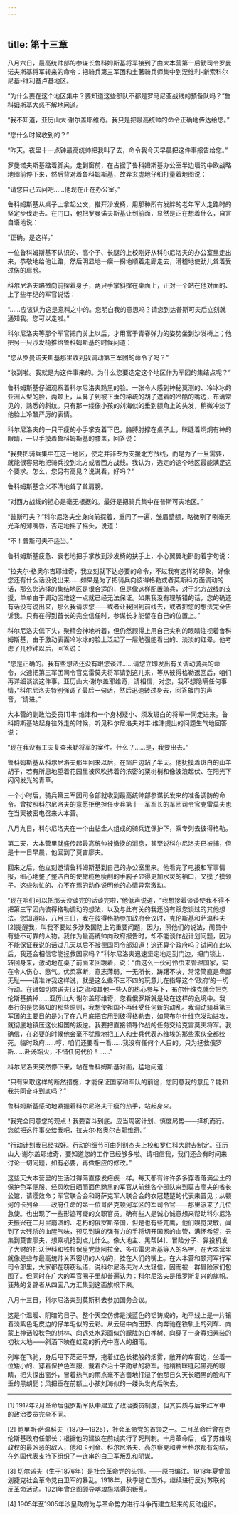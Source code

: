 ```yaml
---
---
---
```

title: 第十三章
---




八月六日，最高统帅部的参谋长鲁科姆斯基将军接到了由大本营第一后勤司令罗曼诺夫斯基将军转来的命令：把骑兵第三军团和土著骑兵师集中到涅维利-新索科尔尼基-维利基卢基地区。

“为什么要在这个地区集中？要知道这些部队不都是罗马尼亚战线的预备队吗？”鲁科姆斯基大惑不解地问道。

“我不知道，亚历山大·谢尔盖耶维奇。我只是把最高统帅的命令正确地传达给您。”

“您什么时候收到的？”

“昨天。夜里十一点钟最高统帅把我叫了去，命令我今天早晨把这件事报告给您。”

罗曼诺夫斯基踮着脚尖，走到窗前，在占据了鲁科姆斯基办公室半边墙的中欧战略地图前停下来，然后背对着鲁科姆斯基，故弄玄虚地仔细打量着地图说：

“请您自己去问吧……他现在正在办公室。”

鲁科姆斯基从桌子上拿起公文，推开沙发椅，用那种所有发胖的老年军人走路时的坚定步伐走去。在门口，他把罗曼诺夫斯基让到前面，显然是正在想着什么，自言自语地说：

“正确。是这样。”

一位鲁科姆斯基不认识的、高个子、长腿的上校刚好从科尔尼洛夫的办公室里走出来，恭敬地给他让路，然后明显地一瘸一拐地顺着走廊走去，滑稽地使劲儿耸着受过伤的肩膀。

科尔尼洛夫略微向前探着身子，两只手掌斜撑在桌面上，正对一个站在他对面的、上了些年纪的军官说话：

“……应该认为这是意料之中的。您明白我的意思吗？请您到达普斯可夫后立刻就通知我。您可以走啦。”

科尔尼洛夫等那个军官把门关上以后，才用富于青春弹力的姿势坐到沙发椅上；他把另一只沙发椅推给鲁科姆斯基的时候问道：

“您从罗曼诺夫斯基那里收到我调动第三军团的命令了吗？”

“收到啦。我就是为这件事来的。为什么您要选定这个地区作为军团的集结点呢？”

鲁科姆斯基仔细观察着科尔尼洛夫黝黑的脸。一张令人感到神秘莫测的、冷冰冰的亚洲人型的脸，两颊上，从鼻子到被下垂的稀疏的胡子遮着的冷酷的嘴边，布满常见的、熟悉的斜纹。只有那一缕像小孩的刘海似的垂到额角上的头发，稍微冲淡了他脸上冷酷严厉的表情。

科尔尼洛夫的一只干瘦的小手掌支着下巴，胳膊肘撑在桌子上，眯缝着炯炯有神的眼睛，一只手摸着鲁科姆斯基的膝盖，回答说：

“我要把骑兵集中在这一地区，使之并非专为支援北方战线，而是为了一旦需要，就能很容易地把骑兵投到北方或者西方战线。我认为，选定的这个地区最能满足这个要求。怎么，您另有高见？说说看，好吗？”

鲁科姆斯基含义不清地耸了耸肩膀。

“对西方战线的担心是毫无根据的。最好是把骑兵集中在普斯可夫地区。”

“普斯可夫？”科尔尼洛夫全身向前探着，重问了一遍，皱眉蹙额，略微咧了咧毫无光泽的薄嘴唇，否定地摇了摇头，说道：

“不！普斯可夫不适当。”

鲁科姆斯基疲惫、衰老地把手掌放到沙发椅的扶手上，小心翼翼地斟酌着字句说：

“拉夫尔·格奥尔吉耶维奇，我立刻就下达必要的命令，不过我有这样的印象，好像您还有什么话没说出来……如果是为了把骑兵向彼得格勒或者莫斯科方面调动的话，那么您选择的集结地区是很合适的，但是像这样配置骑兵，对于北方战线的支援，单单由于调动困难这一点就已经无法保证。如果我没有理解错的话，您的确还有话没有说出来，那么我请求您——或者让我回到前线去，或者把您的想法完全告诉我。只有在得到首长的完全信任时，参谋长才能留在自己的位置上。”

科尔尼洛夫低下头，聚精会神地听着，但仍然顾得上用自己尖利的眼睛注视着鲁科姆斯基，由于激动表面冷冰冰的脸上泛起了一层勉强能看出的、淡淡的红晕。他考虑了几秒钟以后，回答说：

“您是正确的。我有些想法还没有跟您谈过……请您立即发出有关调动骑兵的命令，火速把第三军团司令官克雷莫夫将军请到这儿来，等从彼得格勒返回后，咱们再详细谈谈这件事，亚历山大·谢尔盖耶维奇，请相信，对您，我不想隐瞒任何事情，”科尔尼洛夫特别强调了最后一句话，然后迅速转过身去，回答敲门的声音，“请进。”

大本营的副政治委员[1]丰·维津和一个身材矮小、须发斑白的将军一同走进来。鲁科姆斯基站起身往外走的时候，听见科尔尼洛夫对丰·维津提出的问题生气地回答说：

“现在我没有工夫复查米勒将军的案件。什么？……是，我要出去。”

鲁科姆斯基从科尔尼洛夫那里回来以后，在窗户边站了半天。他抚摸着斑白的山羊胡子，若有所思地望着花园里被风吹拂着的浓密的栗树梢和像波浪起伏、在阳光下闪闪发光的青草。

一个小时后，骑兵第三军团司令部就收到最高统帅部参谋长发来的准备调防的命令。曾按照科尔尼洛夫的意愿拒绝担任步兵第十一军军长的军团司令官克雷莫夫也在当天被密电召来大本营。

八月九日，科尔尼洛夫在一个由帖金人组成的骑兵连保护下，乘专列去彼得格勒。

第二天，大本营里就盛传起最高统帅被撤换的消息，甚至说科尔尼洛夫已被捕，但是十一日早晨，他回到了莫吉廖夫。

回来之后，他立刻邀请鲁科姆斯基到自己的办公室里来。他看完了电报和军事情报，细心地整了整洁白的使橄榄色瘦削的手腕子显得更加水灵的袖口，又摸了摸领子。这些匆忙的、心不在焉的动作说明他的心情异常激动。

“现在咱们可以把那天没谈完的话谈完啦，”他低声说道，“我想接着谈谈使我不得不把第三军团向彼得格勒调动的想法，以及与此有关的我还没有跟您谈过的其他想法。您知道吗，八月三日，我在彼得格勒参加政府会议时，克伦斯基和萨温科夫[2]提醒我，叫我不要过多涉及国防上的重要问题，因为，照他们的说法，阁员中有些不可靠的人物。我作为最高统帅向政府报告时，却不能谈作战计划问题，因为不能保证我说的话过几天以后不被德国司令部知道！这还算个政府吗？试问在此以后，我还会相信它能拯救国家吗？”科尔尼洛夫迅速坚定地走到门边，把门锁上，转回身来，激动地在桌子前面来回踱着，说：“由这么一伙可怜虫来管理国家，实在令人伤心、憋气。优柔寡断，意志薄弱，一无所长，踌躇不决，常常简直是卑鄙无耻——请准许我这样说，就是这么些不三不四的玩意儿在指导这个‘政府’的一切行动。在诸如切尔诺夫[3]之流和其他一些人的热心参与下，布尔什维克就会把克伦斯基搞掉……亚历山大·谢尔盖耶维奇，您看俄罗斯就是处在这样的危境中。我奉行的是您熟知的那些原则，我想使祖国不再经受任何新的动乱。我调动骑兵第三军团的主要目的是为了在八月底把它用到彼得格勒去，如果布尔什维克发动进攻，就彻底地镇压这伙祖国的叛逆。我要把直接领导作战的任务交给克雷莫夫将军。我确信，在必要的时候他会毫不犹豫地把工人和士兵代表苏维埃的那些家伙全都绞死。临时政府……哼，咱们还要看一看……我没有任何个人目的。只为拯救俄罗斯……赴汤蹈火，不惜任何代价！……”

科尔尼洛夫突然停下来，站在鲁科姆斯基对面，猛地问道：

“只有采取这样的断然措施，才能保证国家和军队的前途，您同意我的意见？能和我共同奋斗到底吗？”

鲁科姆斯基感动地紧握着科尔尼洛夫干瘦的热手，站起身来。

“我完全同意您的观点！我要奋斗到底。应当周密计划、慎度局势——择机而行。您就把这件事交给我吧，拉夫尔·格奥尔吉耶维奇。”

“行动计划我已经拟好。行动的细节可由列别杰夫上校和罗仁科大尉去制定。亚历山大·谢尔盖耶维奇，要知道您的工作已经够多啦。请相信我，我们还会有时间来讨论一切问题，如有必要，再做相应的修改。”

这些天大本营里的生活过得简直像发疟疾一样。每天都有许许多多穿着落满尘土的保护色军便服、经风吹日晒而面色黝黑的军官从前线各个部队来到莫吉廖夫的省长公馆，请缨效命；军官联合会和哥萨克军人联合会的衣冠楚楚的代表来晋见；从顿河的卡列金——政府任命的第一位哥萨克顿河军区的军司令官——那里派来了几位急使。也出现了一些形迹可疑的文职官员。确有些人是诚心诚意想来帮助科尔尼洛夫振兴在二月里崩溃的、老朽的俄罗斯帝国，但是也有些兀鹰，他们嗅觉灵敏，闻到了大残杀的血腥气味，预见到谁的强有力的手将切开国家的血管，满怀希望，云集到莫吉廖夫，想乘机抢到点儿什么。像大地主、黑帮[4]、冒险分子、靠投机发了大财的扎沃伊科和铁杆保皇党徒阿拉金、多布雷恩斯基等人的名字，在大本营里就像是些与最高统帅关系密切的人似的，挂在人们的嘴上。在大本营和顿河军行军司令部里，大家都在窃窃私语，说科尔尼洛夫对人太轻信，因而被一群冒险家们包围了。但同时在广大的军官圈子里却普遍认为：科尔尼洛夫是俄罗斯复兴的旗帜。狂热的复辟者从四面八方汇集到这面旗帜下来。

八月十三日，科尔尼洛夫到莫斯科去参加国务会议。

这是个温暖、阴暗的日子。整个天空仿佛是浅蓝色的铝铸成的，地平线上是一片镶着淡紫色毛皮边的仔羊毛似的云彩。从云层中向田野、向奔驰在铁轨上的列车、向蒙上神话般秋色的树林、向远处水彩画似的朦胧的白桦树、向穿了一身寡妇素装的初秋大地——斜洒下映在虹霓的折光中喜人的细雨。

列车在飞驰，身后甩下茫茫平野，拖着红色长裙般的烟雾，敞开的车窗边，坐着一位矮小的、穿着保护色军服、戴着乔治十字勋章的将军。他稍稍眯缝起黑亮的眼睛，把头探出窗外，冒着热气的雨点毫不吝啬地打湿了他那日久天长晒黑的脸和下垂的黑胡髭；风把垂在前额上小孩刘海似的一缕头发向后吹去。



* * *



[1] 1917年2月革命后俄罗斯军队中建立了政治委员制度，但其实质与后来红军中的政治委员完全不同。

[2] 鲍里斯·萨温科夫（1879—1925），社会革命党的首领之一。二月革命后曾在克伦斯基政府任部长；根据他的建议在前线实行了死刑制。十月革命后，成了苏维埃政权的最凶恶的敌人，他和卡列金、科尔尼洛夫、高尔察克和弗兰格尔都有勾结，在外国代表支持下组织了一连串的白卫军叛乱和阴谋。

[3] 切尔诺夫（生于1876年）是社会革命党的头领。——原书编注。1918年夏曾策划捷克社会革命党白卫军的暴乱。1918年，秋季逃亡国外，继续进行反对苏联的反革命活动。1921年曾企图领导喀琅施塔得的叛乱。

[4] 1905年至1905年沙皇政府为与革命势力进行斗争而建立起来的反动组织。